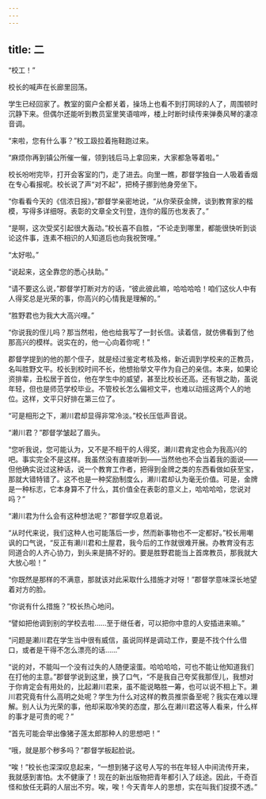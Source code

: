 ```yaml
---
---
---
```

title: 二
---




“校工！”

校长的喊声在长廊里回荡。

学生已经回家了。教室的窗户全都关着，操场上也看不到打网球的人了，周围顿时沉静下来。但偶尔还能听到教员室里笑语喧哗，楼上时断时续传来弹奏风琴的凄凉音调。

“来啦，您有什么事？”校工趿拉着拖鞋跑过来。

“麻烦你再到镇公所催一催，领到钱后马上拿回来，大家都急等着啦。”

校长吩咐完毕，打开会客室的门，走了进去。向里一瞧，郡督学独自一人吸着香烟在专心看报呢。校长说了声“对不起”，把椅子挪到他身旁坐下。

“你看看今天的《信浓日报》，”郡督学亲密地说，“从你荣获金牌，谈到教育家的楷模，写得多详细呀。表彰的文章全文刊登，连你的履历也发表了。”

“是啊，这次受奖引起很大轰动。”校长喜不自胜，“不论走到哪里，都能很快听到谈论这件事，连素不相识的人知道后也向我祝贺哩。”

“太好啦。”

“说起来，这全靠您的悉心扶助。”

“请不要这么说，”郡督学打断对方的话，“彼此彼此嘛，哈哈哈哈！咱们这伙人中有人得奖总是光荣的事，你高兴的心情我是理解的。”

“胜野君也为我大大高兴哩。”

“你说我的侄儿吗？那当然啦，他也给我写了一封长信。读着信，就仿佛看到了他那高兴的模样。说实在的，他一心向着你呢！”

郡督学提到的他的那个侄子，就是经过鉴定考核及格，新近调到学校来的正教员，名叫胜野文平。校长到校时间不长，他想抬举文平作为自己的亲信。本来，如果论资排辈，丑松居于首位，他在学生中的威望，甚至比校长还高。还有银之助，虽说年轻，但也是师范学校毕业。不管校长怎么偏袒文平，也难以动摇这两个人的地位。这样，文平只好排在第三位了。

“可是相形之下，濑川君却显得非常冷淡。”校长压低声音说。

“濑川君？”郡督学皱起了眉头。

“您听我说，您可能认为，又不是不相干的人得奖，濑川君肯定也会为我高兴的吧。事实完全不是这样。我虽然没有直接听到——当然他也不会当着我的面说——但他确实说过这种话，说一个教育工作者，把得到金牌之类的东西看做如获至宝，那就大错特错了。这不也是一种奖励制度么，濑川君却认为毫无价值。可是，金牌是一种标志，它本身算不了什么，其价值全在表彰的意义上，哈哈哈哈，您说对吗？”

“濑川君为什么会有这种想法呢？”郡督学叹息着说。

“从时代来说，我们这种人也可能落后一步，然而新事物也不一定都好。”校长用嘲讽的口气说，“反正有濑川君和土屋君，我今后的工作就很难开展。办教育没有志同道合的人齐心协力，到头来是搞不好的。要是胜野君能当上首席教员，那我就大大放心啦！”

“你既然是那样的不满意，那就该对此采取什么措施才对呀！”郡督学意味深长地望着对方的脸。

“你说有什么措施？”校长热心地问。

“譬如把他调到别的学校去啦……至于继任者，可以把你中意的人安插进来嘛。”

“问题是濑川君在学生当中很有威信，虽说同样是调动工作，要是不找个什么借口，或者是干得不怎么漂亮的话……”

“说的对，不能叫一个没有过失的人随便滚蛋。哈哈哈哈，可也不能让他知道我们在打他的主意。”郡督学说到这里，换了口气，“不是我自己夸奖我那侄儿，我想对于你肯定会有用处的，比起濑川君来，虽不能说略胜一筹，也可以说不相上下。濑川君究竟有什么高明之处呢？学生为什么对这样的教员推崇备至呢？我实在难以理解。别人认为光荣的事，他却采取冷笑的态度，那么在濑川君这等人看来，什么样的事才是可贵的呢？”

“首先可能会举出像猪子莲太郎那种人的思想吧！”

“哦，就是那个秽多吗？”郡督学板起脸说。

“唉！”校长也深深叹息起来，“一想到猪子这号人写的书在年轻人中间流传开来，我就感到害怕。太不健康了！现在的新出版物把青年都引入了歧途。因此，千奇百怪和放任无羁的人层出不穷。唉，唉！今天青年人的思想，实在叫我们捉摸不透。”